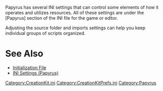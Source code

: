 Papyrus has several INI settings that can control some elements of how it operates and utilizes resources.
All of these settings are under the [Papyrus] section of the INI file for the game or editor.

Adjusting the source folder and imports settings can help you keep individual groups of scripts organized.

= See Also =
* [[Initialization File]]
* [[INI Settings (Papyrus)]]


[[Category:CreationKit.ini]]
[[Category:CreationKitPrefs.ini]]
[[Category:Papyrus]]